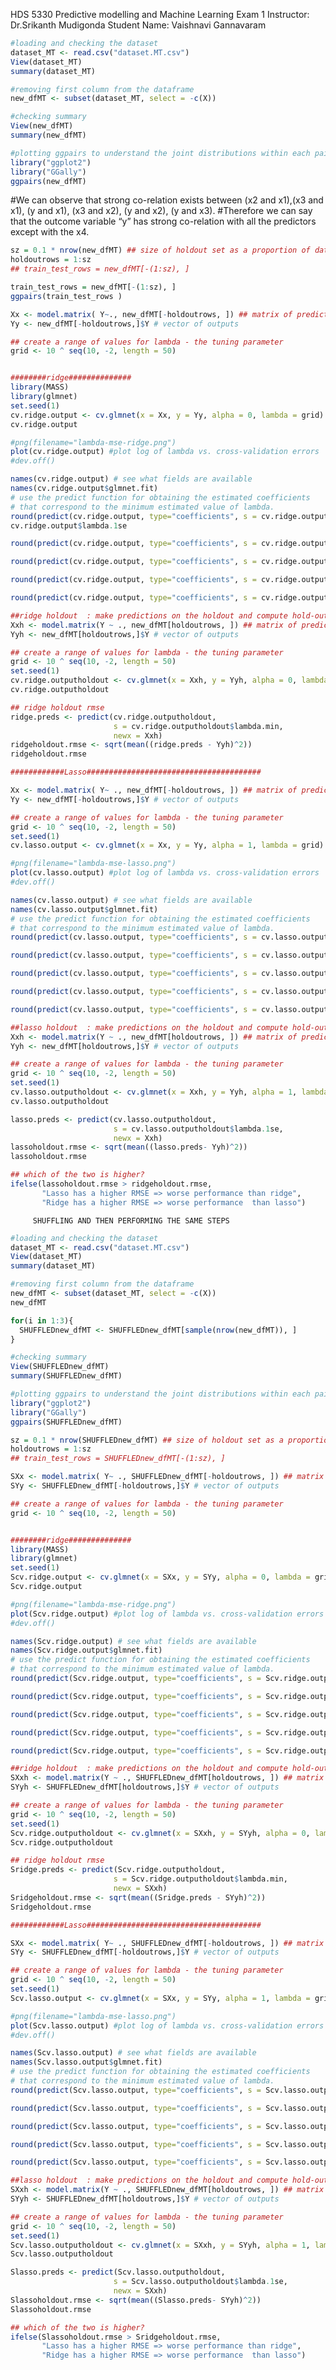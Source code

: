 HDS 5330 Predictive modelling and Machine Learning
Exam 1
Instructor: Dr.Srikanth Mudigonda
Student Name: Vaishnavi Gannavaram

```{r}
#loading and checking the dataset
dataset_MT <- read.csv("dataset.MT.csv")
View(dataset_MT)
summary(dataset_MT)
```


```{r}
#removing first column from the dataframe
new_dfMT <- subset(dataset_MT, select = -c(X))
```

```{R}
#checking summary
View(new_dfMT)
summary(new_dfMT)
```

```{r}
#plotting ggpairs to understand the joint distributions within each pair of variables.
library("ggplot2")                      
library("GGally") 
ggpairs(new_dfMT)
```
#We can observe that strong co-relation exists between (x2 and x1),(x3 and x1), (y and x1), (x3 and x2), (y and x2), (y and x3).
#Therefore we can say that the outcome variable "y" has strong co-relation with all the predictors except with the x4. 

```{r}
sz = 0.1 * nrow(new_dfMT) ## size of holdout set as a proportion of data
holdoutrows = 1:sz
## train_test_rows = new_dfMT[-(1:sz), ]
```

```{R}
train_test_rows = new_dfMT[-(1:sz), ]
ggpairs(train_test_rows )

```


```{r}
Xx <- model.matrix( Y~., new_dfMT[-holdoutrows, ]) ## matrix of predictors
Yy <- new_dfMT[-holdoutrows,]$Y # vector of outputs

## create a range of values for lambda - the tuning parameter
grid <- 10 ^ seq(10, -2, length = 50)


########ridge##############
library(MASS)
library(glmnet)
set.seed(1)
cv.ridge.output <- cv.glmnet(x = Xx, y = Yy, alpha = 0, lambda = grid)
cv.ridge.output

#png(filename="lambda-mse-ridge.png")
plot(cv.ridge.output) #plot log of lambda vs. cross-validation errors
#dev.off()

names(cv.ridge.output) # see what fields are available
names(cv.ridge.output$glmnet.fit)
# use the predict function for obtaining the estimated coefficients
# that correspond to the minimum estimated value of lambda.
round(predict(cv.ridge.output, type="coefficients", s = cv.ridge.output$lambda.min), 4)
cv.ridge.output$lambda.1se
```

```{r}
round(predict(cv.ridge.output, type="coefficients", s = cv.ridge.output$cvm), 4)
```

```{r}
round(predict(cv.ridge.output, type="coefficients", s = cv.ridge.output$lambda.1se), 4)
```

```{r}
round(predict(cv.ridge.output, type="coefficients", s = cv.ridge.output$cvlo), 4)
```

```{r}
round(predict(cv.ridge.output, type="coefficients", s = cv.ridge.output$cvsd), 6)
```

```{r}
##ridge holdout  : make predictions on the holdout and compute hold-out prediction errors
Xxh <- model.matrix(Y ~ ., new_dfMT[holdoutrows, ]) ## matrix of predictors
Yyh <- new_dfMT[holdoutrows,]$Y # vector of outputs

## create a range of values for lambda - the tuning parameter
grid <- 10 ^ seq(10, -2, length = 50)
set.seed(1)
cv.ridge.outputholdout <- cv.glmnet(x = Xxh, y = Yyh, alpha = 0, lambda = grid)
cv.ridge.outputholdout

## ridge holdout rmse
ridge.preds <- predict(cv.ridge.outputholdout, 
                       s = cv.ridge.outputholdout$lambda.min,
                       newx = Xxh)
ridgeholdout.rmse <- sqrt(mean((ridge.preds - Yyh)^2))
ridgeholdout.rmse
```




```{r}
############Lasso#######################################

Xx <- model.matrix( Y~ ., new_dfMT[-holdoutrows, ]) ## matrix of predictors
Yy <- new_dfMT[-holdoutrows,]$Y # vector of outputs

## create a range of values for lambda - the tuning parameter
grid <- 10 ^ seq(10, -2, length = 50)
set.seed(1)
cv.lasso.output <- cv.glmnet(x = Xx, y = Yy, alpha = 1, lambda = grid)

#png(filename="lambda-mse-lasso.png")
plot(cv.lasso.output) #plot log of lambda vs. cross-validation errors
#dev.off()

names(cv.lasso.output) # see what fields are available
names(cv.lasso.output$glmnet.fit)
# use the predict function for obtaining the estimated coefficients
# that correspond to the minimum estimated value of lambda.
round(predict(cv.lasso.output, type="coefficients", s = cv.lasso.output$lambda.min), 6)
```

```{r}
round(predict(cv.lasso.output, type="coefficients", s = cv.lasso.output$lambda.1se), 6)
```


```{r}
round(predict(cv.lasso.output, type="coefficients", s = cv.lasso.output$cvm), 6)
```

```{r}
round(predict(cv.lasso.output, type="coefficients", s = cv.lasso.output$cvlo), 6)
```

```{r}
round(predict(cv.lasso.output, type="coefficients", s = cv.lasso.output$cvsd), 6)
```

```{r}
##lasso holdout  : make predictions on the holdout and compute hold-out prediction errors
Xxh <- model.matrix(Y ~ ., new_dfMT[holdoutrows, ]) ## matrix of predictors
Yyh <- new_dfMT[holdoutrows,]$Y # vector of outputs

## create a range of values for lambda - the tuning parameter
grid <- 10 ^ seq(10, -2, length = 50)
set.seed(1)
cv.lasso.outputholdout <- cv.glmnet(x = Xxh, y = Yyh, alpha = 1, lambda = grid)
cv.lasso.outputholdout

lasso.preds <- predict(cv.lasso.outputholdout, 
                       s = cv.lasso.outputholdout$lambda.1se,
                       newx = Xxh)
lassoholdout.rmse <- sqrt(mean((lasso.preds- Yyh)^2))
lassoholdout.rmse
```

```{r}
## which of the two is higher?
ifelse(lassoholdout.rmse > ridgeholdout.rmse,
       "Lasso has a higher RMSE => worse performance than ridge",
       "Ridge has a higher RMSE => worse performance  than lasso")
```



################################################################################################################################################################################################
         SHUFFLING AND THEN PERFORMING THE SAME STEPS 
################################################################################################################################################################################################



```{r}
#loading and checking the dataset
dataset_MT <- read.csv("dataset.MT.csv")
View(dataset_MT)
summary(dataset_MT)
```


```{r}
#removing first column from the dataframe
new_dfMT <- subset(dataset_MT, select = -c(X))
new_dfMT
```

```{R}
for(i in 1:3){
  SHUFFLEDnew_dfMT <- SHUFFLEDnew_dfMT[sample(nrow(new_dfMT)), ]  
}

```


```{R}
#checking summary
View(SHUFFLEDnew_dfMT)
summary(SHUFFLEDnew_dfMT)
```

```{r}
#plotting ggpairs to understand the joint distributions within each pair of variables.
library("ggplot2")                      
library("GGally") 
ggpairs(SHUFFLEDnew_dfMT)
```


```{r}
sz = 0.1 * nrow(SHUFFLEDnew_dfMT) ## size of holdout set as a proportion of data
holdoutrows = 1:sz
## train_test_rows = SHUFFLEDnew_dfMT[-(1:sz), ]
```

```{r}
SXx <- model.matrix( Y~ ., SHUFFLEDnew_dfMT[-holdoutrows, ]) ## matrix of predictors
SYy <- SHUFFLEDnew_dfMT[-holdoutrows,]$Y # vector of outputs

## create a range of values for lambda - the tuning parameter
grid <- 10 ^ seq(10, -2, length = 50)


########ridge##############
library(MASS)
library(glmnet)
set.seed(1)
Scv.ridge.output <- cv.glmnet(x = SXx, y = SYy, alpha = 0, lambda = grid)
Scv.ridge.output

#png(filename="lambda-mse-ridge.png")
plot(Scv.ridge.output) #plot log of lambda vs. cross-validation errors
#dev.off()

names(Scv.ridge.output) # see what fields are available
names(Scv.ridge.output$glmnet.fit)
# use the predict function for obtaining the estimated coefficients
# that correspond to the minimum estimated value of lambda.
round(predict(Scv.ridge.output, type="coefficients", s = Scv.ridge.output$lambda.min), 4)
```

```{r}
round(predict(Scv.ridge.output, type="coefficients", s = Scv.ridge.output$cvm), 4)
```

```{r}
round(predict(Scv.ridge.output, type="coefficients", s = Scv.ridge.output$lambda.1se), 4)
```

```{r}
round(predict(Scv.ridge.output, type="coefficients", s = Scv.ridge.output$cvlo), 4)
```

```{r}
round(predict(Scv.ridge.output, type="coefficients", s = Scv.ridge.output$cvsd), 6)
```

```{r}
##ridge holdout  : make predictions on the holdout and compute hold-out prediction errors
SXxh <- model.matrix(Y ~ ., SHUFFLEDnew_dfMT[holdoutrows, ]) ## matrix of predictors
SYyh <- SHUFFLEDnew_dfMT[holdoutrows,]$Y # vector of outputs

## create a range of values for lambda - the tuning parameter
grid <- 10 ^ seq(10, -2, length = 50)
set.seed(1)
Scv.ridge.outputholdout <- cv.glmnet(x = SXxh, y = SYyh, alpha = 0, lambda = grid)
Scv.ridge.outputholdout

## ridge holdout rmse
Sridge.preds <- predict(Scv.ridge.outputholdout, 
                       s = Scv.ridge.outputholdout$lambda.min,
                       newx = SXxh)
Sridgeholdout.rmse <- sqrt(mean((Sridge.preds - SYyh)^2))
Sridgeholdout.rmse
```




```{r}
############Lasso#######################################

SXx <- model.matrix( Y~ ., SHUFFLEDnew_dfMT[-holdoutrows, ]) ## matrix of predictors
SYy <- SHUFFLEDnew_dfMT[-holdoutrows,]$Y # vector of outputs

## create a range of values for lambda - the tuning parameter
grid <- 10 ^ seq(10, -2, length = 50)
set.seed(1)
Scv.lasso.output <- cv.glmnet(x = SXx, y = SYy, alpha = 1, lambda = grid)

#png(filename="lambda-mse-lasso.png")
plot(Scv.lasso.output) #plot log of lambda vs. cross-validation errors
#dev.off()

names(Scv.lasso.output) # see what fields are available
names(Scv.lasso.output$glmnet.fit)
# use the predict function for obtaining the estimated coefficients
# that correspond to the minimum estimated value of lambda.
round(predict(Scv.lasso.output, type="coefficients", s = Scv.lasso.output$lambda.min), 6)
```



```{r}
round(predict(Scv.lasso.output, type="coefficients", s = Scv.lasso.output$lambda.1se), 6)
```


```{r}
round(predict(Scv.lasso.output, type="coefficients", s = Scv.lasso.output$cvm), 6)
```

```{r}
round(predict(Scv.lasso.output, type="coefficients", s = Scv.lasso.output$cvlo), 6)
```

```{r}
round(predict(Scv.lasso.output, type="coefficients", s = Scv.lasso.output$cvsd), 6)
```

```{r}
##lasso holdout  : make predictions on the holdout and compute hold-out prediction errors
SXxh <- model.matrix(Y ~ ., SHUFFLEDnew_dfMT[holdoutrows, ]) ## matrix of predictors
SYyh <- SHUFFLEDnew_dfMT[holdoutrows,]$Y # vector of outputs

## create a range of values for lambda - the tuning parameter
grid <- 10 ^ seq(10, -2, length = 50)
set.seed(1)
Scv.lasso.outputholdout <- cv.glmnet(x = SXxh, y = SYyh, alpha = 1, lambda = grid)
Scv.lasso.outputholdout

Slasso.preds <- predict(Scv.lasso.outputholdout, 
                       s = Scv.lasso.outputholdout$lambda.1se,
                       newx = SXxh)
Slassoholdout.rmse <- sqrt(mean((Slasso.preds- SYyh)^2))
Slassoholdout.rmse
```

```{r}
## which of the two is higher?
ifelse(Slassoholdout.rmse > Sridgeholdout.rmse,
       "Lasso has a higher RMSE => worse performance than ridge",
       "Ridge has a higher RMSE => worse performance  than lasso")
```



